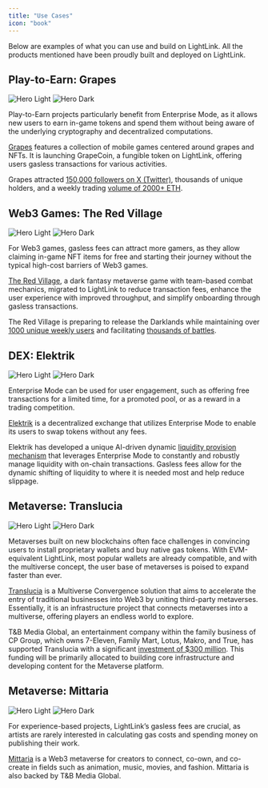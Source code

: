 ```yaml
---
title: "Use Cases"
icon: "book"
---
```


Below are examples of what you can use and build on LightLink. All the products mentioned have been proudly built and deployed on LightLink.

## Play-to-Earn: Grapes

<img
  className="block dark:hidden"
  src="../images/grapes-banner.svg"
  alt="Hero Light"
/>
<img
  className="hidden dark:block"
  src="../images/grapes-banner.svg"
  alt="Hero Dark"
/>

Play-to-Earn projects particularly benefit from Enterprise Mode, as it allows new users to earn in-game tokens and spend them without being aware of the underlying cryptography and decentralized computations.

[Grapes](https://www.joingrapes.com/grapecoin) features a collection of mobile games centered around grapes and NFTs. It is launching GrapeCoin, a fungible token on LightLink, offering users gasless transactions for various activities.

Grapes attracted [150,000 followers on X (Twitter)](https://twitter.com/joingrapes), thousands of unique holders, and a weekly trading [volume of 2000+ ETH](https://blur.io/collection/the-grapes).

## Web3 Games: The Red Village

<img
  className="block dark:hidden"
  src="../images/trv-banner.svg"
  alt="Hero Light"
/>
<img
  className="hidden dark:block"
  src="../images/trv-banner.svg"
  alt="Hero Dark"
/>

For Web3 games, gasless fees can attract more gamers, as they allow claiming in-game NFT items for free and starting their journey without the typical high-cost barriers of Web3 games.

[The Red Village](https://theredvillage.com/), a dark fantasy metaverse game with team-based combat mechanics, migrated to LightLink to reduce transaction fees, enhance the user experience with improved throughput, and simplify onboarding through gasless transactions.

The Red Village is preparing to release the Darklands while maintaining over [1000 unique weekly users](https://dappradar.com/dapp/the-red-village?range-ds=30d&range-ha=1y) and facilitating [thousands of battles](https://theredvillage.com/leaderboards).

## DEX: Elektrik

<img
  className="block dark:hidden"
  src="../images/elektrik-banner.svg"
  alt="Hero Light"
/>
<img
  className="hidden dark:block"
  src="../images/elektrik-banner.svg"
  alt="Hero Dark"
/>

Enterprise Mode can be used for user engagement, such as offering free transactions for a limited time, for a promoted pool, or as a reward in a trading competition.

[Elektrik](https://elektrik.network/) is a decentralized exchange that utilizes Enterprise Mode to enable its users to swap tokens without any fees.

Elektrik has developed a unique AI-driven dynamic [liquidity provision mechanism](https://medium.com/@ElektrikNetwork/dynamic-liquidity-provision-ai-powered-capital-efficiency-d777282cfb44) that leverages Enterprise Mode to constantly and robustly manage liquidity with on-chain transactions. Gasless fees allow for the dynamic shifting of liquidity to where it is needed most and help reduce slippage.

## Metaverse: Translucia

<img
  className="block dark:hidden"
  src="../images/translucia-banner.svg"
  alt="Hero Light"
/>
<img
  className="hidden dark:block"
  src="../images/translucia-banner.svg"
  alt="Hero Dark"
/>

Metaverses built on new blockchains often face challenges in convincing users to install proprietary wallets and buy native gas tokens. With EVM-equivalent LightLink, most popular wallets are already compatible, and with the multiverse concept, the user base of metaverses is poised to expand faster than ever.

[Translucia](https://www.translucia.com/) is a Multiverse Convergence solution that aims to accelerate the entry of traditional businesses into Web3 by uniting third-party metaverses. Essentially, it is an infrastructure project that connects metaverses into a multiverse, offering players an endless world to explore.

T&B Media Global, an entertainment company within the family business of CP Group, which owns 7-Eleven, Family Mart, Lotus, Makro, and True, has supported Translucia with a significant [investment of $300 million](https://www.tandbmediaglobal.com/post/t-b-launches-translucia-metaverse-a-major-virtual-world-project-and-partnered-with-mqdc). This funding will be primarily allocated to building core infrastructure and developing content for the Metaverse platform.

## Metaverse: Mittaria

<img
  className="block dark:hidden"
  src="../images/mittaria-banner.svg"
  alt="Hero Light"
/>
<img
  className="hidden dark:block"
  src="../images/mittaria-banner.svg"
  alt="Hero Dark"
/>

For experience-based projects, LightLink’s gasless fees are crucial, as artists are rarely interested in calculating gas costs and spending money on publishing their work.

[Mittaria](https://mittaria.io/) is a Web3 metaverse for creators to connect, co-own, and co-create in fields such as animation, music, movies, and fashion. Mittaria is also backed by T&B Media Global.
